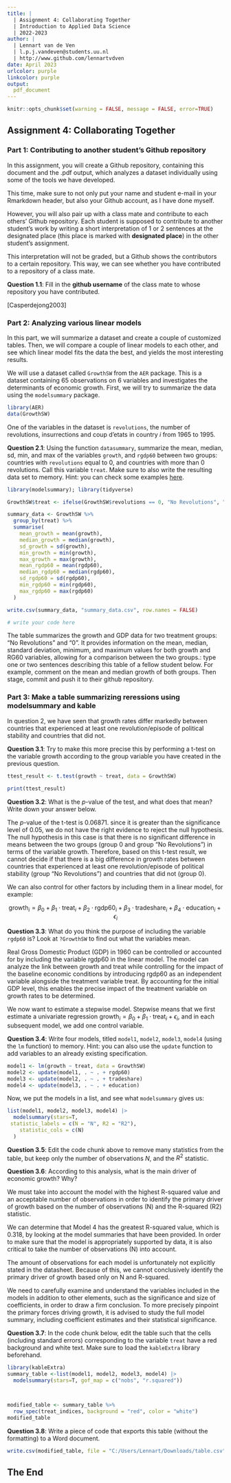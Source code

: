 ```yaml
---
title: | 
  | Assignment 4: Collaborating Together
  | Introduction to Applied Data Science
  | 2022-2023
author: |
  | Lennart van de Ven
  | l.p.j.vandeven@students.uu.nl
  | http://www.github.com/lennartvdven
date: April 2023
urlcolor: purple
linkcolor: purple
output: 
  pdf_document
---
```


```r
knitr::opts_chunk$set(warning = FALSE, message = FALSE, error=TRUE)
```

## Assignment 4: Collaborating Together 

### Part 1: Contributing to another student's Github repository

In this assignment, you will create a Github repository, containing this document and the .pdf output, which analyzes a dataset individually using some of the tools we have developed. 

This time, make sure to not only put your name and student e-mail in your Rmarkdown header, but also your Github account, as I have done myself. 

However, you will also pair up with a class mate and contribute to each others' Github repository. Each student is supposed to contribute to another student's work by writing a short interpretation of 1 or 2 sentences at the designated place (this place is marked with **designated place**) in the other student's assignment. 

This interpretation will not be graded, but a Github shows the contributors to a certain repository. This way, we can see whether you have contributed to a repository of a class mate. 

**Question 1.1**: Fill in the __github username__ of the class mate to whose repository you have contributed. 

[Casperdejong2003]

### Part 2: Analyzing various linear models

In this part, we will summarize a dataset and create a couple of customized tables. Then, we will compare a couple of linear models to each other, and see which linear model fits the data the best, and yields the most interesting results.

We will use a dataset called `GrowthSW` from the `AER` package. This is a dataset containing 65 observations on 6 variables and investigates the determinants of economic growth. First, we will try to summarize the data using the `modelsummary` package. 

```r
library(AER)
data(GrowthSW)
```

One of the variables in the dataset is `revolutions`, the number of revolutions, insurrections and coup d'etats in country $i$ from 1965 to 1995.

**Question 2.1**: Using the function `datasummary`, summarize the mean, median, sd, min, and max of the variables `growth`, and `rgdp60` between two groups: countries with `revolutions` equal to 0, and countries with more than 0 revolutions. Call this variable `treat`. Make sure to also write the resulting data set to memory. Hint: you can check some examples [here](https://vincentarelbundock.github.io/modelsummary/articles/datasummary.html#datasummary).

```r
library(modelsummary); library(tidyverse)

GrowthSW$treat <- ifelse(GrowthSW$revolutions == 0, "No Revolutions", "0")

summary_data <- GrowthSW %>%
  group_by(treat) %>%
  summarise(
    mean_growth = mean(growth),
    median_growth = median(growth),
    sd_growth = sd(growth),
    min_growth = min(growth),
    max_growth = max(growth),
    mean_rgdp60 = mean(rgdp60),
    median_rgdp60 = median(rgdp60),
    sd_rgdp60 = sd(rgdp60),
    min_rgdp60 = min(rgdp60),
    max_rgdp60 = max(rgdp60)
  )

write.csv(summary_data, "summary_data.csv", row.names = FALSE)

# write your code here
```

The table summarizes the growth and GDP data for two treatment groups: "No Revolutions" and "0". It provides information on the mean, median, standard deviation, minimum, and maximum values for both growth and RG60 variables, allowing for a comparison between the two groups.: type one or two sentences describing this table of a fellow student below. For example, comment on the mean and median growth of both groups. Then stage, commit and push it to their github repository. 


### Part 3: Make a table summarizing reressions using modelsummary and kable

In question 2, we have seen that growth rates differ markedly between countries that experienced at least one revolution/episode of political stability and countries that did not. 

**Question 3.1**: Try to make this more precise this by performing a t-test on the variable growth according to the group variable you have created in the previous question. 

```r
ttest_result <- t.test(growth ~ treat, data = GrowthSW)

print(ttest_result)
```

**Question 3.2**: What is the $p$-value of the test, and what does that mean? Write down your answer below.

The $p$-value of the t-test is 0.06871.
since it is greater than the significance level of 0.05, we do not have the right evidence to reject the null hypothesis. The null hypothesis in this case is that there is no significant difference in means between the two groups (group 0 and group "No Revolutions") in terms of the variable growth. Therefore, based on this t-test result, we cannot decide if that there is a big difference in growth rates between countries that experienced at least one revolution/episode of political stability (group "No Revolutions") and countries that did not (group 0).


We can also control for other factors by including them in a linear model, for example:

$$
\text{growth}_i = \beta_0 + \beta_1 \cdot \text{treat}_i + \beta_2 \cdot \text{rgdp60}_i + \beta_3 \cdot \text{tradeshare}_i + \beta_4 \cdot \text{education}_i + \epsilon_i
$$

**Question 3.3**: What do you think the purpose of including the variable `rgdp60` is? Look at `?GrowthSW` to find out what the variables mean. 

Real Gross Domestic Product (GDP) in 1960 can be controlled or accounted for by including the variable rgdp60 in the linear model. The model can analyze the link between growth and treat while controlling for the impact of the baseline economic conditions by introducing rgdp60 as an independent variable alongside the treatment variable treat. By accounting for the initial GDP level, this enables the precise impact of the treatment variable on growth rates to be determined.


We now want to estimate a stepwise model. Stepwise means that we first estimate a univariate regression $\text{growth}_i = \beta_0 + \beta_1 \cdot \text{treat}_i + \epsilon_i$, and in each subsequent model, we add one control variable. 

**Question 3.4**: Write four models, titled `model1`, `model2`, `model3`, `model4` (using the `lm` function) to memory. Hint: you can also use the `update` function to add variables to an already existing specification.

```r
model1 <- lm(growth ~ treat, data = GrowthSW)
model2 <- update(model1, . ~ . + rgdp60)
model3 <- update(model2, . ~ . + tradeshare)
model4 <- update(model3, . ~ . + education)
```

Now, we put the models in a list, and see what `modelsummary` gives us:

```r
list(model1, model2, model3, model4) |>
  modelsummary(stars=T,
 statistic_labels = c(N = "N", R2 = "R2"),
    statistic_cols = c(N)
  )

```

**Question 3.5**: Edit the code chunk above to remove many statistics from the table, but keep only the number of observations $N$, and the $R^2$ statistic. 

**Question 3.6**: According to this analysis, what is the main driver of economic growth? Why?

We must take into account the model with the highest R-squared value and an acceptable number of observations in order to identify the primary driver of growth based on the number of observations (N) and the R-squared (R2) statistic.


We can determine that Model 4 has the greatest R-squared value, which is 0.318, by looking at the model summaries that have been provided. In order to make sure that the model is appropriately supported by data, it is also critical to take the number of observations (N) into account.

The amount of observations for each model is unfortunately not explicitly stated in the datasheet. Because of this, we cannot conclusively identify the primary driver of growth based only on N and R-squared.

We need to carefully examine and understand the variables included in the models in addition to other elements, such as the significance and size of coefficients, in order to draw a firm conclusion. To more precisely pinpoint the primary forces driving growth, it is advised to study the full model summary, including coefficient estimates and their statistical significance.

**Question 3.7**: In the code chunk below, edit the table such that the cells (including standard errors) corresponding to the variable `treat` have a red background and white text. Make sure to load the `kableExtra` library beforehand.

```r
library(kableExtra)
summary_table <-list(model1, model2, model3, model4) |>
  modelsummary(stars=T, gof_map = c("nobs", "r.squared"))



modified_table <- summary_table %>%
  row_spec(treat_indices, background = "red", color = "white")
modified_table


```

**Question 3.8**: Write a piece of code that exports this table (without the formatting) to a Word document. 

```r
write.csv(modified_table, file = "C:/Users/Lennart/Downloads/table.csv", row.names = FALSE)
```

## The End
